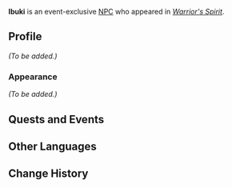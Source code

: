 {{Meta
<!-- Remove this template after adding the missing info -->
|missing_NPC_profile  = yes
}}
{{Character Infobox
|type             = Event NPC
|image            = <!--NPC Ibuki.png-->
|region           = Inazuma
|location         = Inazuma
|title            = 

|voiceEN          = 
|voiceCN          = 
|voiceJP          = 
}}
'''Ibuki''' is an event-exclusive [[NPC]] who appeared in ''[[Warrior's Spirit]]''.
<!--
==Location==
{{subst:#tag:gallery|
NPC Location {{subst:PAGENAME}}.png{{subst:!}}{{subst:PAGENAME}}'s location
NPC Location {{subst:PAGENAME}} Context.png{{subst:!}}Additional context
}}
-->
==Profile==
<!--Detailed story/lore information goes here.-->
''(To be added.)''

===Appearance===
<!--Keep appearance section short and concise. Limit to 2 paragraphs with 3-4 sentences each.-->
''(To be added.)''

==Quests and Events==
{{Quests and Events}}
<!--
==Trivia==
-->

==Other Languages==
{{Other Languages
|default_hidden = 1
|en      = Ibuki
|zhs     = 伊吹
|zhs_rm  = Yīchuī
|zht     = 伊吹
|zht_rm  = Yīchuī
|ja      = 伊吹
|ja_rm   = Ibuki
|ko      = 이부키
|es      = Ibuki
|fr      = Ibuki
|ru      = Ибуки
|th      = Ibuki
|vi      = Ibuki
|de      = Ibuki
|id      = Ibuki
|pt      = Ibuki
|tr      = Ibuki
|it      = Ibuki
}}

==Change History==
{{Change History|3.4}}
<!--
==References==
{{Reflist}}
-->